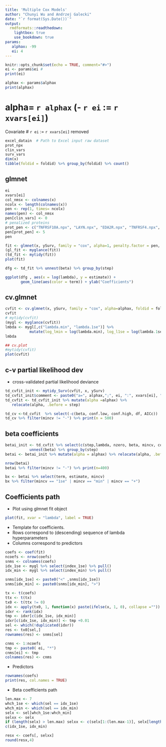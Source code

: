 ```yaml
---
title: 'Multiple Cox Models'
author: "Chunyi Wu and Andrzej Galecki"
date: "`r format(Sys.Date())`"
output:
  rmdformats::readthedown:
    lightbox: true
    use_bookdown: true
params:
   alphax: -99
   ei: 4 
---
```



```r
knitr::opts_chunk$set(echo = TRUE, comment="#>")
ei <- params$ei #
print(ei)

alphax <- params$alphax
print(alphax)
```

# alpha= `r alphax` (- `r ei` :=  `r xvars[ei]`)

Covariate # `r ei` :=  `r xvars[ei]` removed 


```r
excel_datain  # Path to Excel input raw dataset
prot_npx 
clin_vars
surv_vars
dim(x)
tibble(foldid = foldid) %>% group_by(foldid) %>% count()

```

<!-- glmnet object -->


## glmnet 


```r
ei
xvars[ei]
col_nmsx <- colnames(x)
ncolx <- length(colnames(x))
pen <- rep(1, times= ncolx)
names(pen) <- col_nmsx
pen[clin_vars] <- 0
# penalized proteins
prot_pen <- c("TNFRSF10A.npx", "LAYN.npx", "EDA2R.npx", "TNFRSF4.npx", "TNFRSF6B.npx", "EPHA2.npx")
pen[prot_pen] <- 5
pen

fit <- glmnet(x, ySurv, family = "cox", alpha=1, penalty.factor = pen, exclude = ei)
(gl_fit <- myglance(fit))
(td_fit <- mytidy(fit))
plot(fit)
```

```r
dfg <- td_fit %>% unnest(beta) %>% group_by(step) 

ggplot(dfg , aes(x = log(lambda), y = estimate)) +
       geom_line(aes(color = term)) + ylab("Coefficients")
```

## cv.glmnet 

```r
cvfit <- cv.glmnet(x, ySurv, family = "cox", alpha=alphax, foldid = foldid, penalty.factor = pen, exclude =ei)
cvfit
# mytidy(cvfit)
(mygl <- myglance(cvfit))
lmbda <- mygl[,c("lambda.min", "lambda.1se")] %>% 
           mutate(log_lmin = log(lambda.min), log_l1se = log(lambda.1se))
lmbda

## cv.plot
#mytidy(cvfit)
plot(cvfit)
```

## c-v partial likelihood dev

* cross-validated  partial likelihood deviance



```r
td_cvfit_init <- mytidy_Surv(cvfit, x, ySurv)
td_cvfit_init$comment <- paste0("a=", alphax,";", ei, ":", xvars[ei], " removed") 
td_cvfit <- td_cvfit_init %>% mutate(alpha =alphax) %>%
   relocate(alpha, .before = step)

td_cv <-td_cvfit  %>% select(-c(beta, conf.low, conf.high, df, AICc)) 
td_cv %>% filter(mincv != "-") %>% print(n = 500)
```
## beta coefficients

```r
betai_init <- td_cvfit %>% select(c(step,lambda, nzero, beta, mincv, comment)) %>% 
           unnest(beta) %>% group_by(step)
betai <- betai_init %>% mutate(alpha = alphax) %>% relocate(alpha, .before = step)

nrow(betai)
betai %>% filter(mincv != "-") %>% print(n=400)
```


```r
bx <- betai %>% select(term, estimate, mincv)
bx %>% filter(mincv == "1se" | mincv == "min" | mincv == "+")
```


## Coefficients path

* Plot using glmnet fit object

```r
plot(fit, xvar = "lambda", label = TRUE)
```


* Template for coefficients.
* Rows correspond to (descending) sequence of lambda hyperparameters
* Columns correspond to predictors

```r
coefs <- coef(fit)
ncoefs <- nrow(coefs)
snms <- colnames(coefs)
idx_1se <- mygl %>% select(index_1se) %>% pull()
idx_min <- mygl %>% select(index_min) %>% pull()

snms[idx_1se] <- paste0("<" ,snms[idx_1se])
snms[idx_min] <- paste0(snms[idx_min], ">")

tx <- t(coefs)
ttx <- t(tx)
tx0 <- t(ttx != 0)
idx <- apply(tx0, 1, function(x) paste(ifelse(x, 1, 0), collapse =""))
idxr <- rank(idx)
tmp <- idxr[c(idx_1se, idx_min)] 
idxr[c(idx_1se, idx_min)] <- tmp +0.01
sel <- which(!duplicated(idxr))
res <- tx0[sel,]
rownames(res) <- snms[sel]
```

```r
cnms <- 1:ncoefs
tmp <- paste0( ei, "*")
cnms[ei] <- tmp 
colnames(res) <- cnms
```
* Predictors 

```r
rownames(coefs)
print(res, col.names = TRUE)
```

* Beta coefficients path

```r
len.max <- 7
whch_1se <- which(sel == idx_1se)
whch_min <- which(sel == idx_min)
selx <- sel[whch_1se:whch_min]
selxx <- selx
if (length(selx) > len.max) selxx <- c(selx[1:(len.max-1)], selx[length(selx)])
c(idx_1se, idx_min)

resx <- coefs[, selxx]
round(resx,4)
```


